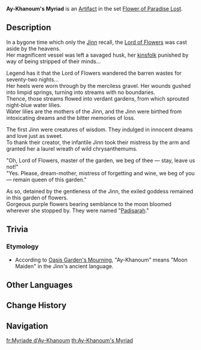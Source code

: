 {{Artifact Infobox
|image = Item Ay-Khanoum's Myriad.png
|set   = Flower of Paradise Lost
|piece = Flower of Life
}}
{{Description|An amethyst bloom that has been beautifully sculpted in the image of an ancient, extinct flower.}}
'''Ay-Khanoum's Myriad''' is an [[Artifact]] in the set [[Flower of Paradise Lost]].

==Description==
In a bygone time which only the [[Jinn]] recall, the [[Goddess of Flowers|Lord of Flowers]] was cast aside by the heavens.<br />
Her magnificent vessel was left a savaged husk, her [[Seelie|kinsfolk]] punished by way of being stripped of their minds...

Legend has it that the Lord of Flowers wandered the barren wastes for seventy-two nights...<br />
Her heels were worn through by the merciless gravel. Her wounds gushed into limpid springs, turning into streams with no boundaries.<br />
Thence, those streams flowed into verdant gardens, from which sprouted night-blue water lilies.<br />
Water lilies are the mothers of the Jinn, and the Jinn were birthed from intoxicating dreams and the bitter memories of loss.

The first Jinn were creatures of wisdom. They indulged in innocent dreams and love just as sweet.<br />
To thank their creator, the infantile Jinn took their mistress by the arm and granted her a laurel wreath of wild chrysanthemums.

"Oh, Lord of Flowers, master of the garden, we beg of thee — stay, leave us not!"<br />
"Yes. Please, dream-mother, mistress of forgetting and wine, we beg of you — remain queen of this garden."

As so, detained by the gentleness of the Jinn, the exiled goddess remained in this garden of flowers.<br />
Gorgeous purple flowers bearing semblance to the moon bloomed wherever she stopped by. They were named "[[Padisarah]]."

==Trivia==
===Etymology===
*According to [[Oasis Garden's Mourning]], "Ay-Khanoum" means "Moon Maiden" in the Jinn's ancient language.

==Other Languages==
{{Other Languages
|en      = Ay-Khanoum's Myriad
|zhs     = 月女的华彩
|zhs_rm  = Yuènǚ de Huácǎi
|zht     = 月女的華彩
|zht_rm  = Yuènǚ de Huácǎi
|zh_tl   = 
|ja      = 月娘の華彩
|ja_rm   = Getsujou no Kasei{{Assumed}}
|ja_tl   = Splendor Colors of a Moon Daughter
|ko      = 월녀의 색채
|ko_rm   = Wollyeo-ui Saekchae
|ko_tl   = Color of Moonlady
|es      = Esplendor de la Dama Luna
|es_tl   = Lady Moon's Splendor
|fr      = Myriade d’Ay-Khanoum
|fr_tl   = Ay-Khanoum's Myriad
|ru      = Великолепие Ай-Ханум
|ru_tl   = Ay-Khanoum's Splendor
|th      = Ay-Khanoum's Myriad
|vi      = Muôn Sắc Của Nguyệt Nữ
|vi_tl   = 
|de      = Pracht von Ay-Khanoum
|de_tl   = Splendor of Ay-Khanoum
|id      = Ay-Khanoum's Myriad
|pt      = Esplendor da Dama da Lua
|pt_tl   = 
|tr      = Aykız'ın Enginliği
|tr_tl   = 
|it      = Miriade di Ay-Khanoum
|it_tl   = Ay-Khanoum's Myriad
}}

==Change History==
{{Change History|3.3}}

==Navigation==
{{Artifact Set Navbox|Flower of Paradise Lost}}

[[fr:Myriade d'Ay-Khanoum]]
[[th:Ay-Khanoum's Myriad]]